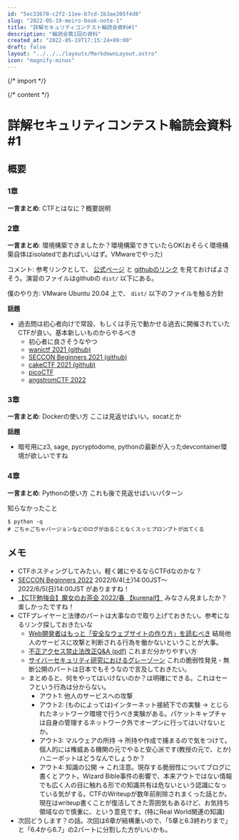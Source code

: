 ```yaml
---
id: "5ec33670-c2f2-11ee-b7cd-1b3ae205f4d8"
slug: "2022-05-19-meiro-book-note-1"
title: "詳解セキュリティコンテスト輪読会資料#1"
description: "輪読会第1回の資料"
created_at: "2022-05-19T17:15:24+09:00"
draft: false
layout: "../../../layouts/MarkdownLayout.astro"
icon: "magnify-minus"
---
```


{/* import */}


{/* content */}

# 詳解セキュリティコンテスト輪読会資料#1

## 概要

### 1章

**一言まとめ**: CTFとはなに？概要説明

### 2章

**一言まとめ**: 環境構築できましたか？環境構築できていたらOK(おそらく環境構築自体はisolatedであればいいはず。VMwareでやった)

コメント: 参考リンクとして、 [公式ページ](https://ctfbook.github.io/2nd/) と [githubのリンク](https://github.com/ctfbook/2nd) を見ておけばよさそう。演習のファイルはgithubの `dist/` 以下にある。

僕のやり方: VMware Ubuntu 20.04 上で、 `dist/` 以下のファイルを触る方針

**話題**

- 過去問は初心者向けで常設、もしくは手元で動かせる過去に開催されていたCTFが良い。基本新しいものからやるべき
  - 初心者に良さそうなやつ
  - [wanictf 2021 (github)](https://github.com/wani-hackase/wanictf2021-writeup)
  - [SECCON Beginners 2021 (github)](https://github.com/SECCON/Beginners_CTF_2021)
  - [cakeCTF 2021 (github)](https://github.com/theoremoon/cakectf-2021-public)
  - [picoCTF](https://picoctf.org/)
  - [angstromCTF 2022](https://2022.angstromctf.com/)

### 3章

**一言まとめ**: Dockerの使い方 ここは見返せばいい。socatとか

**話題**

- 暗号用にz3, sage, pycryptodome, pythonの最新が入ったdevcontainer環境が欲しいですね

### 4章

**一言まとめ**: Pythonの使い方 これも後で見返せばいいパターン

知らなかったこと
 
```shell
$ python -q
# ごちゃごちゃバージョンなどのログが出ることなくスッとプロンプトが出てくる
```

## メモ

- CTFホスティングしてみたい。軽く雑にやるならCTFdなのかな？
- [SECCON Beginners 2022](https://www.seccon.jp/2022/seccon_beginners/content.html) 2022/6/4(土)14:00JST～2022/6/5(日)14:00JST がありますね！
- [【CTF勉強会】魔女のお茶会 2022/春 【kurenaif】](https://youtu.be/vlh-CiesZ-8) みなさん見ましたか？楽しかったですね！
- CTFプレイヤーと法律のパートは大事なので取り上げておきたい。参考になるリンク探しておきたいな
  - [Web開発者はもっと「安全なウェブサイトの作り方」を読むべき](https://blog.flatt.tech/entry/anzenna_website_no_tsukurikata#%E8%A8%BA%E6%96%AD%E8%A1%8C%E7%82%BA%E3%82%92%E8%A1%8C%E3%81%86%E3%81%A8%E3%81%8D%E3%81%AE%E6%B3%A8%E6%84%8F%E7%82%B9) 結局他人のサービスに攻撃と判断される行為を働かないということが大事。
  - [不正アクセス禁止法改正Q&A (pdf)](https://www.npa.go.jp/cyber/legislation/pdf/6_QA.pdf) これまだ分かりやすい方
  - [サイバーセキュリティ研究におけるグレーゾーン](https://www.iwsec.org/mws/2018/20181024/1_css2018-hojo.pdf) これの脆弱性発見・無断公開のパートは日本でもそうなので言及しておきたい。
  - まとめると、何をやってはいけないのか？は明確にできる。これはセーフという行為は分からない。
    - アウト1: 他人のサービスへの攻撃
    - アウト2: (ものによっては)インターネット接続下での実験 → とじられたネットワーク環境で行うべき実験がある。パケットキャプチャは自身の管理するネットワーク外でオープンに行ってはいけないとか。
    - アウト3: マルウェアの所持 → 所持や作成で捕まるので気をつけて。個人的には権威ある機関の元でやると安心派です(教授の元で、とか) ハニーポットはどうなんでしょうか？
    - アウト4: 知識の公開 → これ注意。現存する脆弱性についてブログに書くとアウト。Wizard Bible事件の影響で、本来アウトではない情報でも広く人の目に触れる形での知識共有は危ないという認識になっている気がする。CTFのWriteupが数年前削除されまくった話とか。現在はwriteup書くことが復活してきた雰囲気もあるけど、お気持ち領域なので慎重に、という意見です。(特にReal World関連の知識)
- 次回どうします？の話。次回は6章が結構重いので、「5章と6.3終わりまで」と「6.4から6.7」の2パートに分割した方がいいかも。
